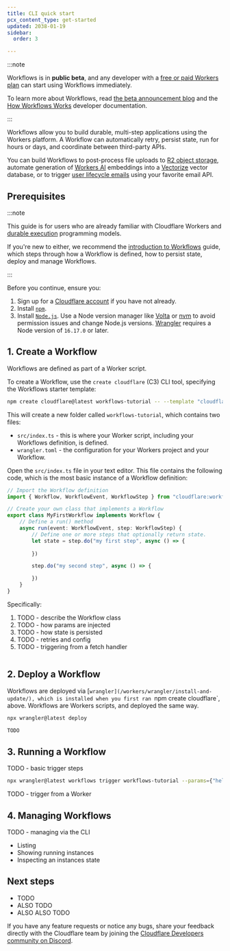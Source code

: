 ```yaml
---
title: CLI quick start
pcx_content_type: get-started
updated: 2038-01-19
sidebar:
  order: 3

---
```



:::note

Workflows is in **public beta**, and any developer with a [free or paid Workers plan](/workers/platform/pricing/#workers) can start using Workflows immediately.

To learn more about Workflows, read [the beta announcement blog](https://blog.cloudflare.com/THE-BLOG-SLUG-WILL-GO-HERE) and the [How Workflows Works](/workflows/build/how-workflows-works/) developer documentation.

:::

Workflows allow you to build durable, multi-step applications using the Workers platform. A Workflow can automatically retry, persist state, run for hours or days, and coordinate between third-party APIs.

You can build Workflows to post-process file uploads to [R2 object storage](/r2/), automate generation of [Workers AI](/workers-ai/) embeddings into a [Vectorize](/vectorize/) vector database, or to trigger [user lifecycle emails](TODO) using your favorite email API.

## Prerequisites

:::note

This guide is for users who are already familiar with Cloudflare Workers and [durable execution](/workflows/how-workflows-works/) programming models.

If you're new to either, we recommend the [introduction to Workflows](/workflows/get-started/guide/) guide, which steps through how a Workflow is defined, how to persist state, deploy and manage Workflows.

:::

Before you continue, ensure you:

1. Sign up for a [Cloudflare account](https://dash.cloudflare.com/sign-up/workers-and-pages) if you have not already.
2. Install [`npm`](https://docs.npmjs.com/getting-started).
3. Install [`Node.js`](https://nodejs.org/en/). Use a Node version manager like [Volta](https://volta.sh/) or [nvm](https://github.com/nvm-sh/nvm) to avoid permission issues and change Node.js versions. [Wrangler](/workers/wrangler/install-and-update/) requires a Node version of `16.17.0` or later.

## 1. Create a Workflow

Workflows are defined as part of a Worker script.

To create a Workflow, use the `create cloudflare` (C3) CLI tool, specifying the Workflows starter template:

```sh
npm create cloudflare@latest workflows-tutorial -- --template "cloudflare:workflows-tutorial"
```

This will create a new folder called `workflows-tutorial`, which contains two files:

* `src/index.ts` - this is where your Worker script, including your Workflows definition, is defined.
* `wrangler.toml` - the configuration for your Workers project and your Workflow.

Open the `src/index.ts` file in your text editor. This file contains the following code, which is the most basic instance of a Workflow definition:

```ts title="src/index.ts"
// Import the Workflow definition
import { Workflow, WorkflowEvent, WorkflowStep } from "cloudflare:workflows"

// Create your own class that implements a Workflow
export class MyFirstWorkflow implements Workflow {
    // Define a run() method
    async run(event: WorkflowEvent, step: WorkflowStep) {
        // Define one or more steps that optionally return state.
        let state = step.do("my first step", async () => {
          
        })

        step.do("my second step", async () => {

        })
    }
}
```

Specifically:

1. TODO - describe the Workflow class
2. TODO - how params are injected
3. TODO - how state is persisted
4. TODO - retries and config
5. TODO - triggering from a fetch handler
 
```ts title="src/index.ts"


```

## 2. Deploy a Workflow

Workflows are deployed via [`wrangler](/workers/wrangler/install-and-update/), which is installed when you first ran `npm create cloudflare`, above. Workflows are Workers scripts, and deployed the same way.

```sh
npx wrangler@latest deploy
```
```sh output
TODO
```

## 3. Running a Workflow

TODO - basic trigger steps
```sh
npx wrangler@latest workflows trigger workflows-tutorial --params={"hello":"world"}
```

TODO - trigger from a Worker

## 4. Managing Workflows

TODO - managing via the CLI

* Listing
* Showing running instances
* Inspecting an instances state

## Next steps

* TODO
* ALSO TODO
* ALSO ALSO TODO

If you have any feature requests or notice any bugs, share your feedback directly with the Cloudflare team by joining the [Cloudflare Developers community on Discord](https://discord.cloudflare.com).
